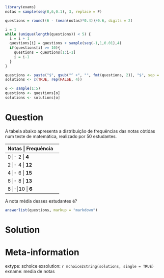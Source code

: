```r
library(exams)
notas = sample(seq(0,6,0.1), 3, replace = F)

questions = round((6 - (mean(notas)*0.4))/0.6, digits = 2)

i = 1
while (unique(length(questions)) < 5) {
  i = i + 1
  questions[i] = questions + sample(seq(-1,1,0.01),4)
  if(questions[i] >= 10){
    questions = questions[1:i-1]
    i = i-1
  }
}

questions <- paste("$", gsub("^ +", "", fmt(questions, 2)), "$", sep = "")
solutions <- c(TRUE, rep(FALSE, 4))

o <- sample(1:5)
questions <- questions[o]
solutions <- solutions[o]

```

Question
========

A tabela abaixo apresenta a distribuição de frequências das notas obtidas num teste de matemática, realizado por 50 estudantes.

------------------------
Notas  | Frequência
------------------------
0 |- 2 | **4**

2 |- 4 | **12**

4 |- 6 | **15**

6 |- 8 | **13**

8 |-|10 | **6**

------------------------

A nota média desses estudantes é?

```r
answerlist(questions, markup = "markdown")
```

Solution
========



Meta-information
================
extype: schoice
exsolution: `r mchoice2string(solutions, single = TRUE)`
exname: media de notas